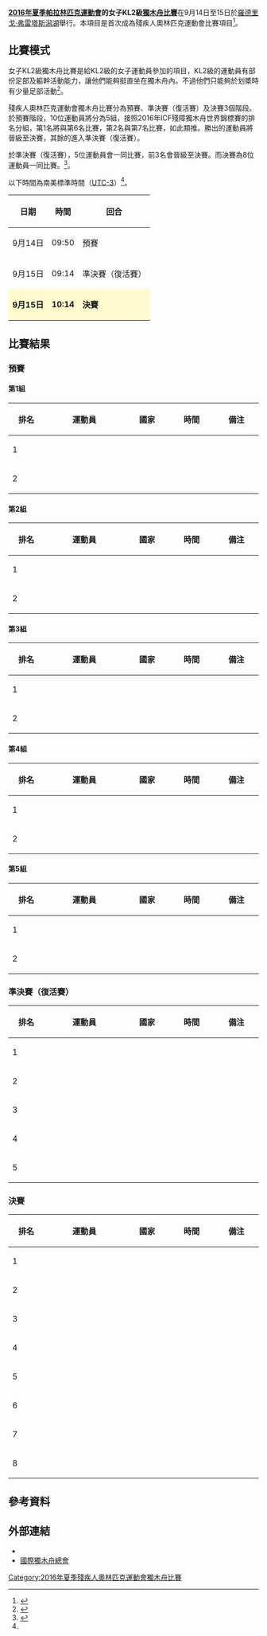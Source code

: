{{noteTA|G1=Sports}}
{{Infobox Paralympic event
| event       = 女子KL2級獨木舟
| games       = 2016年夏季
| image       = [[File:Paracanoe_pictogram_(Paralympics).svg|120px]]
| caption     = 
| venue       = [[羅德里戈·弗雷塔斯潟湖|羅德里戈·弗雷塔斯潟湖]]
| dates       = 9月14日至15日
| competitors = 10
| nations     = 10
| gold        =  
| goldNPC     =  
| silver      =  
| silverNPC   =  
| bronze      =  
| bronzeNPC   =  
| prev        = 
| next        = [[2020年夏季殘疾人奧林匹克運動會女子KL2級獨木舟比賽|2020]]
}}
{{2016年夏季殘疾人奧林匹克運動會獨木舟比賽}}
'''[[2016年夏季帕拉林匹克運動會|2016年夏季帕拉林匹克運動會]]的女子KL2級[[2016年夏季殘疾人奧林匹克運動會獨木舟比賽|獨木舟比賽]]'''在9月14日至15日於[[羅德里戈·弗雷塔斯潟湖|羅德里戈·弗雷塔斯潟湖]]舉行。本項目是首次成為殘疾人奧林匹克運動會比賽項目<ref name=official>{{cite web|title=Paralympic Canoe Sprint|url=https://www.rio2016.com/en/paralympics/canoe-sprint/|website=Rio 2016 Summer Paralympics|accessdate=2016-08-30|archive-date=2016-08-28|archive-url=https://web.archive.org/web/20160828184847/https://www.rio2016.com/en/paralympics/canoe-sprint|dead-url=no}}</ref>。

== 比賽模式 ==
女子KL2級獨木舟比賽是給KL2級的女子運動員參加的項目，KL2級的運動員有部份足部及軀幹活動能力，讓他們能夠挺直坐在獨木舟內。不過他們只能夠於划槳時有少量足部活動<ref name=classify>{{Cite web |url=https://www.paralympic.org/sites/default/files/document/150915170806821_2015_09_15%2BExplanatory%2Bguide%2BClassification_summer%2BFINAL%2B_5.pdf |title=Explanatory guide to Paralympic classification |accessdate=2016-08-31 |archive-date=2016-08-27 |archive-url=https://web.archive.org/web/20160827205502/https://www.paralympic.org/sites/default/files/document/150915170806821_2015_09_15%2BExplanatory%2Bguide%2BClassification_summer%2BFINAL%2B_5.pdf |dead-url=no }}</ref>。

殘疾人奧林匹克運動會獨木舟比賽分為預賽、準決賽（復活賽）及決賽3個階段。於預賽階段，10位運動員將分為5組，接照2016年ICF殘障獨木舟世界錦標賽的排名分組，第1名將與第6名比賽，第2名與第7名比賽，如此類推。勝出的運動員將晉級至決賽，其餘的進入準決賽（復活賽）。

於準決賽（復活賽），5位運動員會一同比賽，前3名會晉級至決賽。而決賽為8位運動員一同比賽。<ref name=explanation>{{Cite web |url=http://www.paralimpicos.es/publicacion/ficheros/Paralympic%20Explanatory%20Guide%20_%20Canoe.pdf |title=Canoe Explanatory Guide |accessdate=2016-08-31 |archive-date=2016-09-13 |archive-url=https://web.archive.org/web/20160913085301/http://www.paralimpicos.es/publicacion/ficheros/Paralympic%20Explanatory%20Guide%20_%20Canoe.pdf |dead-url=yes }}</ref>。

以下時間為南美標準時間（[[UTC-3|UTC-3]]）<ref name=explanation/>。
{| class="wikitable" style="text-align:center" width=400px
! 日期
! 時間
! 回合
|-
| 9月14日 || 09:50 || 預賽
|-
| 9月15日 || 09:14 || 準決賽（復活賽）
|-
|style=background:lemonchiffon| '''9月15日''' ||style=background:lemonchiffon| '''10:14''' || style=background:lemonchiffon| '''決賽''' 
|}

== 比賽結果 ==
=== 預賽 ===
==== 第1組 ====
{| class="wikitable" style="text-align:center; width:800px;"
|-
!width="60"| 排名
!width="160"| 運動員
!width="80"| 國家
!width="80"| 時間
!width="80"| 備注
|-
| 1 ||align=left|  ||align=left|  ||  || 
|-
| 2 ||align=left|  ||align=left|  ||  || 
|}
==== 第2組 ====
{| class="wikitable" style="text-align:center; width:800px;"
|-
!width="60"| 排名
!width="160"| 運動員
!width="80"| 國家
!width="80"| 時間
!width="80"| 備注
|-
| 1 ||align=left|  ||align=left|  ||  || 
|-
| 2 ||align=left|  ||align=left|  ||  || 
|}
==== 第3組 ====
{| class="wikitable" style="text-align:center; width:800px;"
|-
!width="60"| 排名
!width="160"| 運動員
!width="80"| 國家
!width="80"| 時間
!width="80"| 備注
|-
| 1 ||align=left|  ||align=left|  ||  || 
|-
| 2 ||align=left|  ||align=left|  ||  || 
|}
==== 第4組 ====
{| class="wikitable" style="text-align:center; width:800px;"
|-
!width="60"| 排名
!width="160"| 運動員
!width="80"| 國家
!width="80"| 時間
!width="80"| 備注
|-
| 1 ||align=left|  ||align=left|  ||  || 
|-
| 2 ||align=left|  ||align=left|  ||  || 
|}
==== 第5組 ====
{| class="wikitable" style="text-align:center; width:800px;"
|-
!width="60"| 排名
!width="160"| 運動員
!width="80"| 國家
!width="80"| 時間
!width="80"| 備注
|-
| 1 ||align=left|  ||align=left|  ||  || 
|-
| 2 ||align=left|  ||align=left|  ||  || 
|}
=== 準決賽（復活賽） ===
{| class="wikitable" style="text-align:center; width:800px;"
|-
!width="60"| 排名
!width="160"| 運動員
!width="80"| 國家
!width="80"| 時間
!width="80"| 備注
|-
| 1 ||align=left|  ||align=left|  ||  || 
|-
| 2 ||align=left|  ||align=left|  ||  || 
|-
| 3 ||align=left|  ||align=left|  ||  || 
|-
| 4 ||align=left|  ||align=left|  ||  || 
|-
| 5 ||align=left|  ||align=left|  ||  || 
|}
=== 決賽 ===
{| class="wikitable" style="text-align:center; width:800px;"
|-
!width="60"| 排名
!width="160"| 運動員
!width="80"| 國家
!width="80"| 時間
!width="80"| 備注
|-
| 1 ||align=left|  ||align=left|  ||  || 
|-
| 2 ||align=left|  ||align=left|  ||  || 
|-
| 3 ||align=left|  ||align=left|  ||  || 
|-
| 4 ||align=left|  ||align=left|  ||  || 
|-
| 5 ||align=left|  ||align=left|  ||  || 
|-
| 6 ||align=left|  ||align=left|  ||  || 
|-
| 7 ||align=left|  ||align=left|  ||  || 
|-
| 8 ||align=left|  ||align=left|  ||  || 
|}

== 參考資料 ==
{{reflist}}

== 外部連結 ==
* {{Official|https://www.rio2016.com/en/paralympics/canoe-sprint}}{{pt}}{{en}}{{es}}{{fr}}
* [http://www.canoeicf.com/ 國際獨木舟總會]{{Wayback|url=http://www.canoeicf.com/ |date=20100215014924 }}{{en}}

[[Category:2016年夏季殘疾人奧林匹克運動會獨木舟比賽|Category:2016年夏季殘疾人奧林匹克運動會獨木舟比賽]]